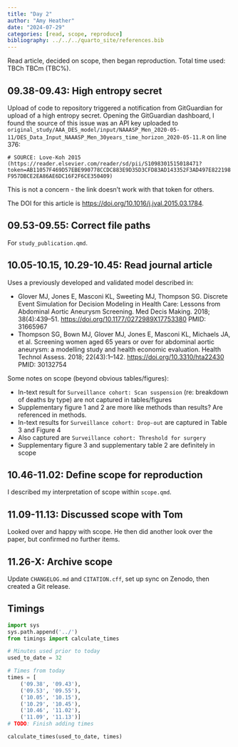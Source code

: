 ```yaml
---
title: "Day 2"
author: "Amy Heather"
date: "2024-07-29"
categories: [read, scope, reproduce]
bibliography: ../../../quarto_site/references.bib
---
```


::: {.callout-note}

Read article, decided on scope, then began reproduction. Total time used: TBCh TBCm (TBC%).

:::

## 09.38-09.43: High entropy secret

Upload of code to repository triggered a notification from GitGuardian for upload of a high entropy secret. Opening the GitGuardian dashboard, I found the source of this issue was an API key uploaded to `original_study/AAA_DES_model/input/NAAASP_Men_2020-05-11/DES_Data_Input_NAAASP_Men_30years_time_horizon_2020-05-11.R` on line 376:

`# SOURCE: Love-Koh 2015 (https://reader.elsevier.com/reader/sd/pii/S1098301515018471?token=AB11057F469D57EBE990778CCDC883E9D35D3CFD83AD143352F3AD497E822198F957DBCE2EA86AE6DC16F2F6CE350409)`

This is not a concern - the link doesn't work with that token for others.

The DOI for this article is <https://doi.org/10.1016/j.jval.2015.03.1784>.

## 09.53-09.55: Correct file paths

For `study_publication.qmd`.

## 10.05-10.15, 10.29-10.45: Read journal article

Uses a previously developed and validated model described in:

* Glover MJ, Jones E, Masconi KL, Sweeting MJ, Thompson SG. Discrete Event Simulation for Decision Modeling in Health Care: Lessons from Abdominal Aortic Aneurysm Screening. Med Decis Making. 2018; 38(4):439–51. <https://doi.org/10.1177/0272989X17753380> PMID: 31665967
* Thompson SG, Bown MJ, Glover MJ, Jones E, Masconi KL, Michaels JA, et al. Screening women aged 65 years or over for abdominal aortic aneurysm: a modelling study and health economic evaluation. Health Technol Assess. 2018; 22(43):1–142. <https://doi.org/10.3310/hta22430> PMID: 30132754

Some notes on scope (beyond obvious tables/figures):

* In-text result for `Surveillance cohort: Scan suspension` (re: breakdown of deaths by type) are not captured in tables/figures
* Supplementary figure 1 and 2 are more like methods than results? Are referenced in methods.
* In-text results for `Surveillance cohort: Drop-out` are captured in Table 3 and Figure 4
* Also captured are `Surveillance cohort: Threshold for surgery`
* Supplementary figure 3 and supplementary table 2 are definitely in scope

## 10.46-11.02: Define scope for reproduction

I described my interpretation of scope within `scope.qmd`.

## 11.09-11.13: Discussed scope with Tom

Looked over and happy with scope. He then did another look over the paper, but confirmed no further items.

## 11.26-X: Archive scope

Update `CHANGELOG.md` and `CITATION.cff`, set up sync on Zenodo, then created a Git release.

## Timings

```python
import sys
sys.path.append('../')
from timings import calculate_times

# Minutes used prior to today
used_to_date = 32

# Times from today
times = [
    ('09.38', '09.43'),
    ('09.53', '09.55'),
    ('10.05', '10.15'),
    ('10.29', '10.45'),
    ('10.46', '11.02'),
    ('11.09', '11.13')]
# TODO: Finish adding times

calculate_times(used_to_date, times)
```